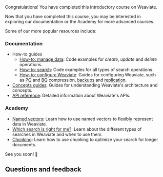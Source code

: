Congratulations! You have completed this introductory course on Weaviate.

Now that you have completed this course, you may be interested in exploring our documentation or the Academy for more advanced courses.

Some of our more popular resources include:

### Documentation

- How-to guides
    - [How-to: manage data](/developers/weaviate/manage-data/index.md): Code examples for *create*, *update* and *delete* operations.
    - [How-to: search](/developers/weaviate/search/index.md): Code examples for all types of search operations.
    - [How-to: configure Weaviate](/developers/weaviate/configuration/index.md): Guides for configuring Weaviate, such as [PQ](/developers/weaviate/configuration/compression/pq-compression.md) and [BQ](/developers/weaviate/configuration/compression/bq-compression.md) compression, [backups](/developers/weaviate/configuration/backups.md) and [replication](/developers/weaviate/configuration/replication.md).
- [Concepts guides](/developers/weaviate/concepts/index.md): Guides for understanding Weaviate's architecture and concepts.
- [API reference](/developers/weaviate/api/index.md): Detailed information about Weaviate's APIs.

### Academy

- [Named vectors](/developers/academy/py/named_vectors): Learn how to use named vectors to flexibly represent data in Weaviate.
- [Which search is right for me?](/developers/academy/py/standalone/which_search): Learn about the different types of searches in Weaviate and when to use them.
- [Chunking](/developers/academy/py/standalone/chunking): Learn how to use chunking to optimize your search for longer documents.


<CTASocials />

See you soon! 👋

## Questions and feedback


<DocsFeedback/>
